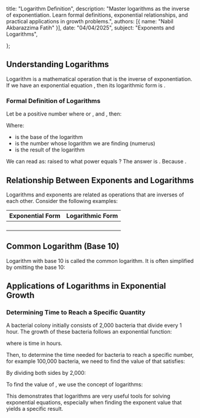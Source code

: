   title: "Logarithm Definition",
  description: "Master logarithms as the inverse of exponentiation. Learn formal definitions, exponential relationships, and practical applications in growth problems.",
  authors: [{ name: "Nabil Akbarazzima Fatih" }],
  date: "04/04/2025",
  subject: "Exponents and Logarithms",

};

## Understanding Logarithms

Logarithm is a mathematical operation that is the inverse of exponentiation. If we have an exponential equation <InlineMath math="b = a^c" />, then its logarithmic form is <InlineMath math="^a\log b = c" />.

### Formal Definition of Logarithms

Let <InlineMath math="a" /> be a positive number where <InlineMath math="0 < a < 1" /> or <InlineMath math="a > 1" />, and <InlineMath math="b > 0" />, then:

<BlockMath math="^a\log b = c \text{ if and only if } b = a^c" />

Where:

- <InlineMath math="a" /> is the base of the logarithm
- <InlineMath math="b" /> is the number whose logarithm we are finding (numerus)
- <InlineMath math="c" /> is the result of the logarithm

We can read <InlineMath math="^a\log b = c" /> as: <InlineMath math="a" /> raised to what power equals <InlineMath math="b" />? The answer is <InlineMath math="c" />. Because <InlineMath math="a^c = b" />.

## Relationship Between Exponents and Logarithms

Logarithms and exponents are related as operations that are inverses of each other. Consider the following examples:

| Exponential Form                            | Logarithmic Form                               |
| ------------------------------------------- | ---------------------------------------------- |
| <InlineMath math="2^5 = 32" />              | <InlineMath math="^2\log 32 = 5" />            |
| <InlineMath math="3^2 = 9" />               | <InlineMath math="^3\log 9 = 2" />             |
| <InlineMath math="5^{-2} = \frac{1}{25}" /> | <InlineMath math="^5\log \frac{1}{25} = -2" /> |
| <InlineMath math="7^0 = 1" />               | <InlineMath math="^7\log 1 = 0" />             |

## Common Logarithm (Base 10)

Logarithm with base 10 is called the common logarithm. It is often simplified by omitting the base 10:

<BlockMath math="^{10}\log a = \log a" />

## Applications of Logarithms in Exponential Growth

### Determining Time to Reach a Specific Quantity

A bacterial colony initially consists of 2,000 bacteria that divide every 1 hour. The growth of these bacteria follows an exponential function:

<BlockMath math="f(x) = 2,000(2^x)" />

where <InlineMath math="x" /> is time in hours.

Then, to determine the time needed for bacteria to reach a specific number, for example 100,000 bacteria, we need to find the value of <InlineMath math="x" /> that satisfies:

<BlockMath math="100,000 = 2,000(2^x)" />

By dividing both sides by 2,000:

<BlockMath math="50 = 2^x" />

To find the value of <InlineMath math="x" />, we use the concept of logarithms:

<BlockMath math="x = \log_2 50" />

This demonstrates that logarithms are very useful tools for solving exponential equations, especially when finding the exponent value that yields a specific result.
